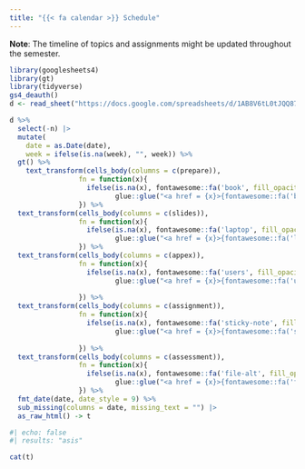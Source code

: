 ```yaml
---
title: "{{< fa calendar >}} Schedule"
---
```


**Note**: The timeline of topics and assignments might be updated throughout the semester. 

```r
library(googlesheets4)
library(gt)
library(tidyverse)
gs4_deauth()
d <- read_sheet("https://docs.google.com/spreadsheets/d/1AB8V6tL0tJQQ87p_ZoMbgZ7Yc5-3cDM-ZJOSa4eXWxY/edit?usp=sharing")
```

```r
d %>% 
  select(-n) |>
  mutate(
    date = as.Date(date),
    week = ifelse(is.na(week), "", week)) %>%
  gt() %>%
    text_transform(cells_body(columns = c(prepare)),
                 fn = function(x){
                   ifelse(is.na(x), fontawesome::fa('book', fill_opacity = 0.1), 
                          glue::glue("<a href = {x}>{fontawesome::fa('book')}</a>"))
                 }) %>%
  text_transform(cells_body(columns = c(slides)),
                 fn = function(x){
                   ifelse(is.na(x), fontawesome::fa('laptop', fill_opacity = 0.1), 
                          glue::glue("<a href = {x}>{fontawesome::fa('laptop')}</a>"))
                 }) %>%
  text_transform(cells_body(columns = c(appex)),
                 fn = function(x){
                   ifelse(is.na(x), fontawesome::fa('users', fill_opacity = 0.1),
                          glue::glue("<a href = {x}>{fontawesome::fa('users')}</a>"))
                   
                 }) %>%
  text_transform(cells_body(columns = c(assignment)),
                 fn = function(x){
                   ifelse(is.na(x), fontawesome::fa('sticky-note', fill_opacity = 0.1), 
                          glue::glue("<a href = {x}>{fontawesome::fa('sticky-note')}</a>"))
                   
                 }) %>%
  text_transform(cells_body(columns = c(assessment)),
                 fn = function(x){
                   ifelse(is.na(x), fontawesome::fa('file-alt', fill_opacity = 0.1), 
                          glue::glue("<a href = {x}>{fontawesome::fa('file-alt')}</a>"))
                 }) %>%
  fmt_date(date, date_style = 9) %>%
  sub_missing(columns = date, missing_text = "") |>
  as_raw_html() -> t
```

```r
#| echo: false
#| results: "asis"

cat(t)
```


